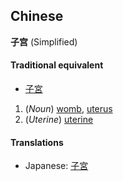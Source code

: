 == Chinese ==
'''子宫''' (Simplified)

====Traditional equivalent====
*[[子宮]]

# (''Noun'') [[womb]], [[uterus]]
# (''Uterine'') [[uterine]]

====Translations====
*Japanese: [[子宮]]